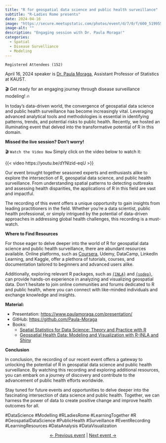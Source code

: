 ```yaml
---
title: "R for geospatial data science and public health surveillance"
subtitle: "R-Ladies Rome presents"
date: 2024-04-16
image: "https://secure.meetupstatic.com/photos/event/d/7/0/f/600_519955055.webp?w=750"
image-alt: ""
description: "Engaging session with Dr. Paula Moraga!"
categories:
  - Spatial
  - Disease Survelliance 
  - Modeling
---
```

  

`Registered Attendees (152)`

April 16, 2024 speaker is [Dr. Paula Moraga](https://www.paulamoraga.com), Assistant Professor of Statistics at KAUST.


🎬 Get ready for an engaging journey through disease surveillance modeling! 🔥

In today's data-driven world, the convergence of geospatial data science and public health surveillance has become increasingly vital. Leveraging advanced analytical tools and methodologies is essential in identifying patterns, trends, and potential risks to public health. Recently, we hosted an illuminating event that delved into the transformative potential of R in this domain.

**Missed the live session? Don't worry!**

 🎬 `Watch the Video Now`
Simply click on the video below to watch it:

{{< video https://youtu.be/dYNlzid-eqU >}}

Our event brought together seasoned experts and enthusiasts alike to explore the intersection of R, geospatial data science, and public health surveillance. From understanding spatial patterns to detecting outbreaks and assessing health disparities, the applications of R in this field are vast and impactful.

The recording of this event offers a unique opportunity to gain insights from leading practitioners in the field. Whether you're a data scientist, public health professional, or simply intrigued by the potential of data-driven approaches in addressing global health challenges, this recording is a must-watch.

**Where to Find Resources**

For those eager to delve deeper into the world of R for geospatial data science and public health surveillance, there are abundant resources available. Online platforms, such as [Coursera](https://www.coursera.org/), Udemy, DataCamp, LinkedIn Learning, and Kaggle, offer a plethora of tutorials, courses, and documentation tailored to beginners and advanced users alike. 

Additionally, exploring relevant R packages, such as [`{INLA}`](https://www.r-inla.org/) and [`{spdep}`](https://r-spatial.github.io/spdep/index.html), can provide hands-on experience in analyzing and visualizing geospatial data. Don't hesitate to join online communities and forums dedicated to R and public health, where you can connect with like-minded individuals and exchange knowledge and insights.

**Material:**

- Presentation: <https://www.paulamoraga.com/presentation/>
- GitHub: <https://github.com/Paula-Moraga>
- Books:
  - [Spatial Statistics for Data Science: Theory and Practice with R](https://www.paulamoraga.com/book-geospatial-info/)
  - [Geospatial Health Data: Modeling and Visualization with R-INLA and Shiny ](https://www.paulamoraga.com/book-geospatial-info/)


**Conclusion**

In conclusion, the recording of our recent event offers a gateway to unlocking the potential of R in geospatial data science and public health surveillance. By watching this recording and exploring additional resources, you can embark on a journey of discovery and contribute to the advancement of public health efforts worldwide.

Stay tuned for future events and opportunities to delve deeper into the fascinating intersection of data science and public health. Together, we can harness the power of data to create positive change and improve health outcomes for all.


#DataScience #Modelling #RLadiesRome #LearningTogether #R #GeospatialDataScience #PublicHealth #Surveillance #EventRecording #LearningResources #DataAnalysis #DataVisualization


<center>[← Previous event](/talks/2024/meetup/03222024/index.qmd) | [Next event →](/talks/2024/meetup/05242024/index.qmd)</center>